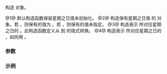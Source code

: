 {{cpp/chrono/weekday/title|1=weekday}}
{{cpp/chrono/weekday/navbar}}
{{dcl begin}}
{{dcl|since=c++20|num=1|1=
weekday() = default;
}}
{{dcl|since=c++20|num=2|
constexpr explicit weekday( unsigned wd ) noexcept;
}}
{{dcl|since=c++20|num=3|
constexpr weekday( const std::chrono::sys_days&amp; sd ) noexcept;
}}
{{dcl|since=c++20|num=4|
constexpr explicit weekday( const std::chrono::local_days&amp; ld ) noexcept;
}}
{{dcl end}}

构造 {{tt|weekday}} 对象。

@1@ 默认构造函数保留星期之日值未初始化。
@2@ 构造保有星期之日值 {{c|wd}} 的 {{tt|weekday}} 对象。若 {{c|1=wd == 7}}，则保有的值为 {{c|0}}。若 {{c|wd &gt; 255}}，则保有的值未指定。
@3@ 构造表示 {{c|sd}} 所对应星期之日的 {{tt|weekday}}。此构造函数定义从 {{lc|std::chrono::sys_days}} 到 {{tt|weekday}} 的隐式转换。
@4@ 构造表示 {{c|ld}} 所对应星期之日的 {{tt|weekday}}，如同用 {{c|weekday(std::chrono::sys_days(ld.time_since_epoch()))}}。

===参数===
{{par begin}}
{{par|wd|星期之日值}}
{{par|sd|系统日期对象}}
{{par|ld|本地日期对象}}
{{par end}}

===示例===
{{example
|code=
#include &lt;chrono&gt;
#include &lt;iomanip&gt;
#include &lt;iostream&gt;

int main()
{
    constexpr std::chrono::weekday friday{5}; // 使用重载 (2)
    static_assert(friday == std::chrono::Friday);

    for (int y{2020}; y &lt;= 2024; ++y)
    {
        const std::chrono::year cur_year{y};
        for (int cur_month{1}; cur_month != 13; ++cur_month)
        {
            const std::chrono::year_month_day ymd{cur_year/cur_month/13};
            const std::chrono::weekday cur_weekday{std::chrono::sys_days(ymd)}; // (3)
            if (cur_weekday == friday)
                std::cout &lt;&lt; ymd &lt;&lt; " is " &lt;&lt; friday &lt;&lt; '\n';
        }
    }
}
|output=
2020-03-13 is Fri
2020-11-13 is Fri
2021-08-13 is Fri
2022-05-13 is Fri
2023-01-13 is Fri
2023-10-13 is Fri
2024-09-13 is Fri
2024-12-13 is Fri
}}

{{langlinks|en|es|ja|ru}}
